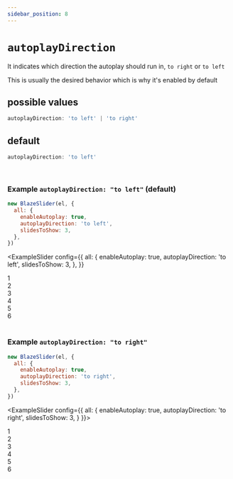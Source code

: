 ```yaml
---
sidebar_position: 8
---
```


# `autoplayDirection`


It indicates which direction the autoplay should run in, `to right` or `to left`

This is usually the desired behavior which is why it's enabled by default

## possible values

```typescript
autoplayDirection: 'to left' | 'to right'
```

## default

```typescript
autoplayDirection: 'to left'
```

<br />

### Example `autoplayDirection: "to left"` (default)

```javascript
new BlazeSlider(el, {
  all: {
    enableAutoplay: true,
    autoplayDirection: 'to left',
    slidesToShow: 3,
  },
})
```

<ExampleSlider
  config={{
    all: {
      enableAutoplay: true,
      autoplayDirection: 'to left',
      slidesToShow: 3,
    },
  }}
>
  <div> 1 </div>
  <div> 2 </div>
  <div> 3 </div>
  <div> 4 </div>
  <div> 5 </div>
  <div> 6 </div>
</ExampleSlider>

<br />

### Example `autoplayDirection: "to right"`

```javascript
new BlazeSlider(el, {
  all: {
    enableAutoplay: true,
    autoplayDirection: 'to right',
    slidesToShow: 3,
  },
})
```

<ExampleSlider
  config={{
    all: {
      enableAutoplay: true,
      autoplayDirection: 'to right',
      slidesToShow: 3,
    }
}}>

  <div> 1 </div>
  <div> 2 </div>
  <div> 3 </div>
  <div> 4 </div>
  <div> 5 </div>
  <div> 6 </div>
</ExampleSlider>
